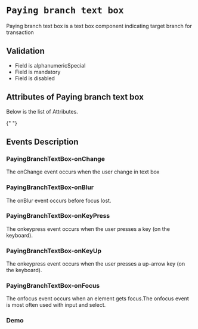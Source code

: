 <!-- Custom-MDX-Documentation.mdx -->


# `Paying branch text box`

Paying branch text box is a text box component indicating target branch for transaction

## Validation

- Field is alphanumericSpecial
- Field is mandatory
- Field is disabled

## Attributes of Paying branch text box

Below is the list of Attributes.

<ArgsTable of={PayingBranchTextBox} />{" "}

## Events Description

### PayingBranchTextBox-onChange

The onChange event occurs when the user change in text box

### PayingBranchTextBox-onBlur

The onBlur event occurs before focus lost.

### PayingBranchTextBox-onKeyPress

The onkeypress event occurs when the user presses a key (on the keyboard).

### PayingBranchTextBox-onKeyUp

The onkeypress event occurs when the user presses a up-arrow key (on the keyboard).

### PayingBranchTextBox-onFocus

The onfocus event occurs when an element gets focus.The onfocus event is most often used with input and select.

### Demo

<Canvas>
  <Story id="payingbranchtextbox--primary" />
</Canvas>
